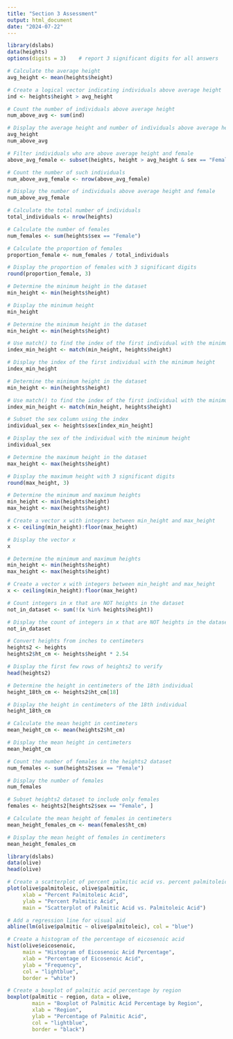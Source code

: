 ---
title: "Section 3 Assessment"
output: html_document
date: "2024-07-22"
---

```{r}
library(dslabs)
data(heights)
options(digits = 3)    # report 3 significant digits for all answers
```

```{r}


# Calculate the average height
avg_height <- mean(heights$height)

# Create a logical vector indicating individuals above average height
ind <- heights$height > avg_height

# Count the number of individuals above average height
num_above_avg <- sum(ind)

# Display the average height and number of individuals above average height
avg_height
num_above_avg

```

```{r}
# Filter individuals who are above average height and female
above_avg_female <- subset(heights, height > avg_height & sex == "Female")

# Count the number of such individuals
num_above_avg_female <- nrow(above_avg_female)

# Display the number of individuals above average height and female
num_above_avg_female
```

```{r}
# Calculate the total number of individuals
total_individuals <- nrow(heights)

# Calculate the number of females
num_females <- sum(heights$sex == "Female")

# Calculate the proportion of females
proportion_female <- num_females / total_individuals

# Display the proportion of females with 3 significant digits
round(proportion_female, 3)
```

```{r}
# Determine the minimum height in the dataset
min_height <- min(heights$height)

# Display the minimum height
min_height
```

```{r}
# Determine the minimum height in the dataset
min_height <- min(heights$height)

# Use match() to find the index of the first individual with the minimum height
index_min_height <- match(min_height, heights$height)

# Display the index of the first individual with the minimum height
index_min_height
```

```{r}
# Determine the minimum height in the dataset
min_height <- min(heights$height)

# Use match() to find the index of the first individual with the minimum height
index_min_height <- match(min_height, heights$height)

# Subset the sex column using the index
individual_sex <- heights$sex[index_min_height]

# Display the sex of the individual with the minimum height
individual_sex
```

```{r}
# Determine the maximum height in the dataset
max_height <- max(heights$height)

# Display the maximum height with 3 significant digits
round(max_height, 3)
```

```{r}
# Determine the minimum and maximum heights
min_height <- min(heights$height)
max_height <- max(heights$height)

# Create a vector x with integers between min_height and max_height
x <- ceiling(min_height):floor(max_height)

# Display the vector x
x
```


```{r}

# Determine the minimum and maximum heights
min_height <- min(heights$height)
max_height <- max(heights$height)

# Create a vector x with integers between min_height and max_height
x <- ceiling(min_height):floor(max_height)

# Count integers in x that are NOT heights in the dataset
not_in_dataset <- sum(!(x %in% heights$height))

# Display the count of integers in x that are NOT heights in the dataset
not_in_dataset


```

```{r}
# Convert heights from inches to centimeters
heights2 <- heights
heights2$ht_cm <- heights$height * 2.54

# Display the first few rows of heights2 to verify
head(heights2)
```


```{r}
# Determine the height in centimeters of the 18th individual
height_18th_cm <- heights2$ht_cm[18]

# Display the height in centimeters of the 18th individual
height_18th_cm
```

```{r}
# Calculate the mean height in centimeters
mean_height_cm <- mean(heights2$ht_cm)

# Display the mean height in centimeters
mean_height_cm
```

```{r}
# Count the number of females in the heights2 dataset
num_females <- sum(heights2$sex == "Female")

# Display the number of females
num_females
```

```{r}
# Subset heights2 dataset to include only females
females <- heights2[heights2$sex == "Female", ]

# Calculate the mean height of females in centimeters
mean_height_females_cm <- mean(females$ht_cm)

# Display the mean height of females in centimeters
mean_height_females_cm
```

```{r}
      
library(dslabs)
data(olive)
head(olive)
```


```{r}
# Create a scatterplot of percent palmitic acid vs. percent palmitoleic acid
plot(olive$palmitoleic, olive$palmitic,
     xlab = "Percent Palmitoleic Acid",
     ylab = "Percent Palmitic Acid",
     main = "Scatterplot of Palmitic Acid vs. Palmitoleic Acid")

# Add a regression line for visual aid
abline(lm(olive$palmitic ~ olive$palmitoleic), col = "blue")
```
```{r}
# Create a histogram of the percentage of eicosenoic acid
hist(olive$eicosenoic, 
     main = "Histogram of Eicosenoic Acid Percentage",
     xlab = "Percentage of Eicosenoic Acid",
     ylab = "Frequency",
     col = "lightblue",
     border = "white")
```

```{r}
# Create a boxplot of palmitic acid percentage by region
boxplot(palmitic ~ region, data = olive,
        main = "Boxplot of Palmitic Acid Percentage by Region",
        xlab = "Region",
        ylab = "Percentage of Palmitic Acid",
        col = "lightblue",
        border = "black")
```





